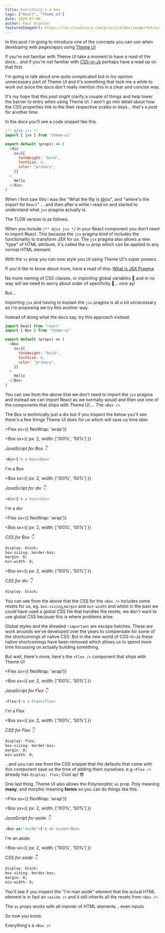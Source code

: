 ```yaml
---
title: Everything's a box
tags: ["React", "Theme UI"]
date: 2020-07-06
author: Paul Scanlon
featuredImageUrl: https://res.cloudinary.com/practicaldev/image/fetch/s--WqMhdT4Q--/c_imagga_scale,f_auto,fl_progressive,h_420,q_auto,w_1000/https://dev-to-uploads.s3.amazonaws.com/i/mt7tbfe6sl0lkjwtwsm6.jpg
---
```


In this post i'm going to introduce one of the concepts you can use when developing web pages/apps using [Theme UI](https://theme-ui.com/)

If you're not familiar with Theme UI take a moment to have a read of the docs... and if you're not familiar with [CSS-in-Js](https://medium.com/dailyjs/what-is-actually-css-in-js-f2f529a2757) perhaps have a read up on that first.

I'm going to talk about one quite complicated but in my opinion unnecessary part of Theme UI and it's something that took me a while to work out since the docs don't really mention this in a clear and concise way.

It's my hope that this post might clarify a couple of things and help lower the barrier to entry when using Theme UI. I won't go into detail about how the CSS properties link to the their respective scales or keys... that's a post for another time.

In the docs you'll see a code snippet like this.

```javascript
/** @jsx jsx */
import { jsx } from "theme-ui"

export default (props) => (
  <div
    sx={{
      fontWeight: "bold",
      fontSize: 4,
      color: "primary",
    }}
  >
    Hello
  </div>
)
```

When i first saw this i was like "What the flip is @jsx", and "where's the import for `React`" ... and then after a while i read on and started to understand what `jsx` pragma actually is.

The TLDR version is as follows.

When you include `/** @jsx jsx */` in your React component you don't need to import React. This because the `jsx` pragma kind of includes the functionality to transform JSX for us. The `jsx` pragma also allows a new "type" of HTML attribute, it's called the `sx` prop which can be applied to any normal HTML element.

With the `sx` prop you can now style you UI using Theme UI's super powers.

If you'd like to know about more, have a read of this: [What is JSX Pragma](https://www.gatsbyjs.org/blog/2019-08-02-what-is-jsx-pragma/)

No more naming of CSS classes, or importing global variables 🤢 and in no way will we need to worry about order of specificity 🙌... nice ay!

But...

Importing `jsx` and having to explain the `jsx` pragma is all a bit unnecessary so i'm proposing we try this another way.

Instead of doing what the docs say, try this approach instead.

```javascript
import React from "react"
import { Box } from "theme-ui"

export default (props) => (
  <Box
    sx={{
      fontWeight: "bold",
      fontSize: 4,
      color: "primary",
    }}
  >
    Hello
  </Box>
)
```

You can see from the above that we don't need to import the `jsx` pragma and instead we can import React as we normally would and then use one of the components that ships with Theme UI.... The `<Box />`

The Box is technically just a div but if you inspect the below you'll see there's a few things Theme UI does for us which will save us time later.

<Flex
sx={{ flexWrap: 'wrap'}}
>
<Box
  sx={{
    px: 2,
    width: ['100%', '50%']
  }}
>

_JavaScript for Box 👇_

```javascript
<Box>I'm a Box</Box>
```

<Box>I'm a Box</Box>
</Box>

<Box
  sx={{
    px: 2,
    width: ['100%', '50%']
  }}
>

_JavaScript for div 👇_

```javascript
<div>I'm a div</div>
```

<div>I'm a div</div>
</Box>

</Flex>

<Flex
sx={{ flexWrap: 'wrap'}}
>
<Box
  sx={{
    px: 2,
    width: ['100%', '50%']
  }}
>

_CSS for Box 👇_

```css
display: block;
box-sizing: border-box;
margin: 0;
min-width: 0;
```

</Box>

<Box
  sx={{
    px: 2,
    width: ['100%', '50%']
  }}
>

_CSS for div 👇_

```css
display: block;
```

</Box>

</Flex>

You can see from the above that the CSS for the `<Box />` includes some resets for us, eg. `box-sizing`,`margin` and `min-width` and whilst in the past we _could_ have used a global CSS file that handles the resets, we don't want to use global CSS because this is where problems arise.

Global styles and the dreaded `!important` are escape hatches. These are work arounds we've developed over the years to compensate for some of the shortcomings of native CSS. But in the new world of CSS-in-Js these native shortcomings have been removed which allows us to spend more time focussing on actually building something.

But wait, there's more, here's the `<Flex />` component that ships with Theme UI

<Flex
sx={{ flexWrap: 'wrap'}}
>
<Box
  sx={{
    px: 2,
    width: ['100%', '50%']
  }}
>

_JavaScript for Flex 👇_

```javascript
<Flex>I'm a Flex</Flex>
```

<Flex>I'm a Flex</Flex>
</Box>

<Box
  sx={{
    px: 2,
    width: ['100%', '50%']
  }}
>

_CSS for Flex 👇_

```css
display: flex;
box-sizing: border-box;
margin: 0;
min-width: 0;
```

</Box>
</Flex>

...and you can see from the CSS snippet that the defaults that come with this component save us the time of adding them ourselves. e.g `<Flex />` already has `display: flex;` Cool ay! 😎

One last thing. Theme UI also allows the Polymorphic `as` prop. Poly meaning **many**, and morphic meaning **forms** so you can do things like this.

<Flex
sx={{ flexWrap: 'wrap'}}
>
<Box
  sx={{
    px: 2,
    width: ['100%', '50%']
  }}
>

_JavaScript for aside 👇_

```javascript
<Box as="aside">I'm an aside</Box>
```

<Box as='aside'>I'm an aside</Box>
</Box>

<Box
  sx={{
    px: 2,
    width: ['100%', '50%']
  }}
>

_CSS for aside 👇_

```css
display: block;
box-sizing: border-box;
margin: 0;
min-width: 0;
```

</Box>
</Flex>

You'll see if you inspect the "I'm man aside" element that the actual HTML element is in fact an `<aside />` and it still inherits all the resets from `<Box />`

The `as` props works with all manner of HTML elements... even inputs <Box as='input' placeholder="I'm an input"/>

So now you know.

Everything's a `<Box />`
